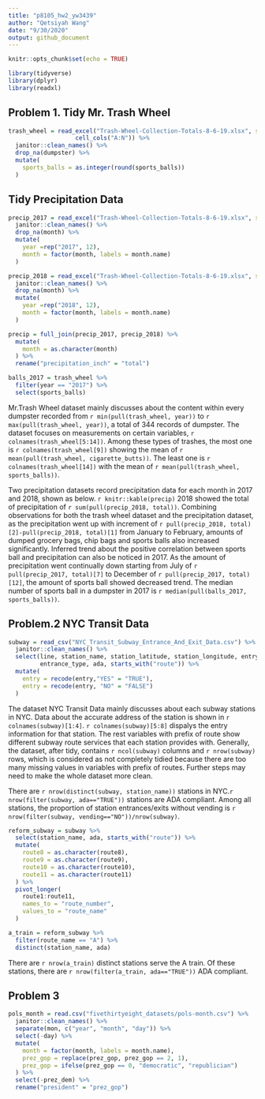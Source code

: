 ```yaml
---
title: "p8105_hw2_yw3439"
author: "Qetsiyah Wang"
date: "9/30/2020"
output: github_document
---
```


```r
knitr::opts_chunk$set(echo = TRUE)

library(tidyverse)
library(dplyr)
library(readxl)
```


## Problem 1. Tidy Mr. Trash Wheel

```r

trash_wheel = read_excel("Trash-Wheel-Collection-Totals-8-6-19.xlsx", sheet = "Mr. Trash Wheel", skip = 1,
                   cell_cols("A:N")) %>%
  janitor::clean_names() %>%
  drop_na(dumpster) %>%
  mutate(
    sports_balls = as.integer(round(sports_balls))
  )

```

## Tidy Precipitation Data

```r

precip_2017 = read_excel("Trash-Wheel-Collection-Totals-8-6-19.xlsx", sheet = "2017 Precipitation", skip = 1) %>%
  janitor::clean_names() %>%
  drop_na(month) %>%
  mutate(
    year =rep("2017", 12),
    month = factor(month, labels = month.name)
  )

precip_2018 = read_excel("Trash-Wheel-Collection-Totals-8-6-19.xlsx", sheet = "2018 Precipitation", skip = 1) %>%
  janitor::clean_names() %>%
  drop_na(month) %>%
  mutate(
    year =rep("2018", 12),
    month = factor(month, labels = month.name)
  )

precip = full_join(precip_2017, precip_2018) %>%
  mutate(
    month = as.character(month)
  ) %>%
  rename("precipitation_inch" = "total")

balls_2017 = trash_wheel %>%
  filter(year == "2017") %>%
  select(sports_balls)

```
   
   Mr.Trash Wheel dataset mainly discusses about the content within every dumpster recorded from `r min(pull(trash_wheel, year))` to `r max(pull(trash_wheel, year))`, a total of 344 records of dumpster. The dataset focuses on measurements on certain variables, `r colnames(trash_wheel[5:14])`. Among these types of trashes, the most one is `r colnames(trash_wheel[9])` showing the mean of `r mean(pull(trash_wheel, cigarette_butts))`. The least one is `r colnames(trash_wheel[14])` with the mean of `r mean(pull(trash_wheel, sports_balls))`. 
   
   Two precipitation datasets record precipitation data for each month in 2017 and 2018, shown as below. 
   `r knitr::kable(precip)`
   2018 showed the total of precipitation of `r sum(pull(precip_2018, total))`.
   Combining observations for both the trash wheel dataset and the precipitation dataset, as the precipitation went up with increment of `r pull(precip_2018, total)[2]-pull(precip_2018, total)[1]` from January to February, amounts of dumped grocery bags, chip bags and sports balls also increased significantly. Inferred trend about the positive correlation between sports ball and precipitation can also be noticed in 2017. As the amount of precipitation went continually down starting from July of `r pull(precip_2017, total)[7]` to December of `r pull(precip_2017, total)[12]`, the amount of sports ball showed decreased trend. The median number of sports ball in a dumpster in 2017 is `r median(pull(balls_2017, sports_balls))`.
   

## Problem.2 NYC Transit Data

```r

subway = read_csv("NYC_Transit_Subway_Entrance_And_Exit_Data.csv") %>%
  janitor::clean_names() %>%
  select(line, station_name, station_latitude, station_longitude, entry, vending, 
         entrance_type, ada, starts_with("route")) %>%
  mutate(
    entry = recode(entry,"YES" = "TRUE"),
    entry = recode(entry, "NO" = "FALSE")
  )
```
  The dataset NYC Transit Data mainly discusses about each subway stations in NYC. Data about the accurate address of the station is shown in `r colnames(subway)[1:4]`. `r colnames(subway)[5:8]` dispalys the entry information for that station. The rest variables with prefix of route show different subway route services that each station provides with. Generally, the dataset, after tidy, contains `r ncol(subway)` columns and `r nrow(subway)` rows, which is considered as not completely tidied because there are too many missing values in variables with prefix of routes. Further steps may need to make the whole dataset more clean.

  There are `r nrow(distinct(subway, station_name))` stations in NYC.`r nrow(filter(subway, ada=="TRUE"))` stations are ADA compliant. Among all stations, the proportion of station entrances/exits without vending is `r nrow(filter(subway, vending=="NO"))/nrow(subway)`.
  
```r

reform_subway = subway %>%
  select(station_name, ada, starts_with("route")) %>%
  mutate(
    route8 = as.character(route8),
    route9 = as.character(route9),
    route10 = as.character(route10),
    route11 = as.character(route11)
  ) %>%
  pivot_longer(
    route1:route11,
    names_to = "route_number",
    values_to = "route_name"
  )

a_train = reform_subway %>%
  filter(route_name == "A") %>%
  distinct(station_name, ada)

```
  There are `r nrow(a_train)` distinct stations serve the A train. Of these stations, there are `r nrow(filter(a_train, ada=="TRUE"))` ADA compliant.


## Problem 3

```r

pols_month = read.csv("fivethirtyeight_datasets/pols-month.csv") %>%
  janitor::clean_names() %>%
  separate(mon, c("year", "month", "day")) %>%
  select(-day) %>%
  mutate(
    month = factor(month, labels = month.name),
    prez_gop = replace(prez_gop, prez_gop == 2, 1),
    prez_gop = ifelse(prez_gop == 0, "democratic", "republician")
  ) %>%
  select(-prez_dem) %>%
  rename("president" = "prez_gop")


  
```









